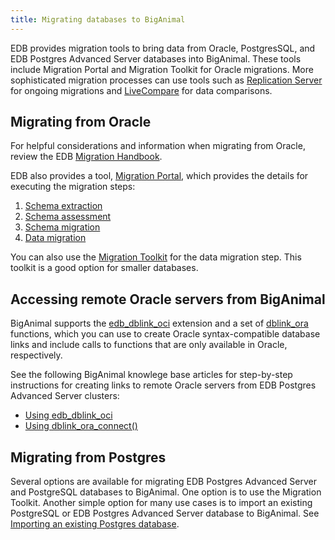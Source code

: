 ```yaml
---
title: Migrating databases to BigAnimal
---
```


EDB provides migration tools to bring data from Oracle, PostgresSQL, and EDB Postgres Advanced Server databases into BigAnimal. These tools include Migration Portal and Migration Toolkit for Oracle migrations. More sophisticated migration processes can use tools such as [Replication Server](/eprs/latest/) for ongoing migrations and [LiveCompare](/livecompare/latest/) for data comparisons. 

## Migrating from Oracle

For helpful considerations and information when migrating from Oracle, review the EDB [Migration Handbook](/migrating/oracle/). 

EDB also provides a tool, [Migration Portal](/migration_portal/latest), which provides the details for executing the migration steps: 

1.  [Schema extraction](/migration_portal/latest/04_mp_migrating_database/01_mp_schema_extraction/)
2.  [Schema assessment](/migration_portal/latest/04_mp_migrating_database/02_mp_schema_assessment/)
3.  [Schema migration](/migration_portal/latest/04_mp_migrating_database/03_mp_schema_migration/)
4.  [Data migration](/migration_portal/latest/04_mp_migrating_database/04_mp_data_migration/)

You can also use the [Migration Toolkit](/migration_toolkit/latest/) for the data migration step. This toolkit is a good option for smaller databases. 

## Accessing remote Oracle servers from BigAnimal

BigAnimal supports the [edb_dblink_oci](/epas/latest/epas_compat_sql/21_create_public_database_link/#setting-up-an-oracle-instant-client-for-oci-database-link) extension and a set of [dblink_ora](/epas/latest/epas_compat_ora_dev_guide/06_dblink_ora/) functions, which you can use to create Oracle syntax-compatible database links and include calls to functions that are only available in Oracle, respectively.

See the following BigAnimal knowlege base articles for step-by-step instructions for creating links to remote Oracle servers from EDB Postgres Advanced Server clusters:

- [Using edb_dblink_oci](https://support.biganimal.com/hc/en-us/articles/5528996025497-How-to-create-a-database-link-from-EnterpriseDB-PostgreSQL-Advanced-Server-EPAS-cluster-to-remote-Oracle-server)
- [Using dblink_ora_connect()](https://support.biganimal.com/hc/en-us/articles/11737021242649-How-to-establish-a-database-link-from-EPAS-cluster-to-a-remote-Oracle-server-using-dblink-ora-connect-function)

## Migrating from Postgres

Several options are available for migrating EDB Postgres Advanced Server and PostgreSQL databases to BigAnimal. One option is to use the Migration Toolkit. Another simple option for many use cases is to import an existing PostgreSQL or EDB Postgres Advanced Server database to BigAnimal. See [Importing an existing Postgres database](cold_migration).

